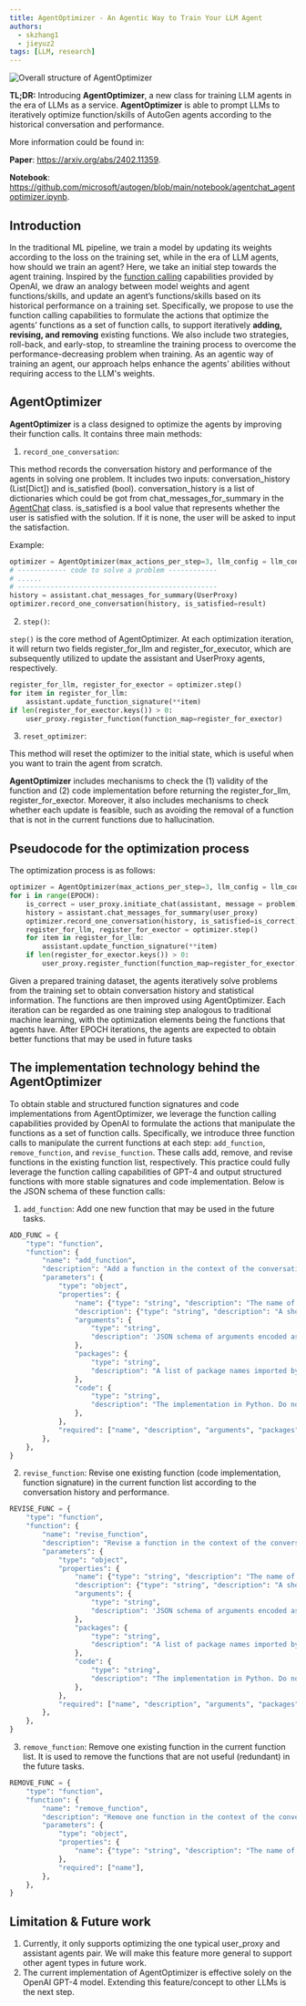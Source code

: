 ```yaml
---
title: AgentOptimizer - An Agentic Way to Train Your LLM Agent
authors:
  - skzhang1
  - jieyuz2
tags: [LLM, research]
---
```


![Overall structure of AgentOptimizer](img/agentoptimizer.png)


**TL;DR:**
Introducing **AgentOptimizer**, a new class for training LLM agents in the era of LLMs as a service.
**AgentOptimizer** is able to prompt LLMs to iteratively optimize function/skills of AutoGen agents according to the historical conversation and performance.

More information could be found in:

**Paper**: https://arxiv.org/abs/2402.11359.

**Notebook**: https://github.com/microsoft/autogen/blob/main/notebook/agentchat_agentoptimizer.ipynb.

## Introduction
In the traditional ML pipeline, we train a model by updating its weights according to the loss on the training set, while in the era of LLM agents, how should we train an agent?
Here, we take an initial step towards the agent training. Inspired by the [function calling](https://platform.openai.com/docs/guides/function-calling) capabilities provided by OpenAI,
we draw an analogy between model weights and agent functions/skills, and update an agent’s functions/skills based on its historical performance on a training set.
Specifically, we propose to use the function calling capabilities to formulate the actions that optimize the agents’ functions as a set of function calls, to support iteratively **adding, revising, and removing** existing functions.
We also include two strategies, roll-back, and early-stop, to streamline the training process to overcome the performance-decreasing problem when training.
As an agentic way of training an agent, our approach helps enhance the agents’ abilities without requiring access to the LLM's weights.

## AgentOptimizer

**AgentOptimizer** is a class designed to optimize the agents by improving their function calls.
It contains three main methods:

1. `record_one_conversation`:

This method records the conversation history and performance of the agents in solving one problem.
It includes two inputs: conversation_history (List[Dict]) and is_satisfied (bool).
conversation_history is a list of dictionaries which could be got from chat_messages_for_summary in the [AgentChat](https://docs.ag2.ai/docs/reference/agentchat/chat) class.
is_satisfied is a bool value that represents whether the user is satisfied with the solution. If it is none, the user will be asked to input the satisfaction.

Example:

```python
optimizer = AgentOptimizer(max_actions_per_step=3, llm_config = llm_config)
# ------------ code to solve a problem ------------
# ......
# -------------------------------------------------
history = assistant.chat_messages_for_summary(UserProxy)
optimizer.record_one_conversation(history, is_satisfied=result)
```


2. `step()`:

`step()` is the core method of AgentOptimizer.
At each optimization iteration, it will return two fields register_for_llm and register_for_executor, which are subsequently utilized to update the assistant and UserProxy agents, respectively.

```python
register_for_llm, register_for_exector = optimizer.step()
for item in register_for_llm:
    assistant.update_function_signature(**item)
if len(register_for_exector.keys()) > 0:
    user_proxy.register_function(function_map=register_for_exector)
```

3. `reset_optimizer`:

This method will reset the optimizer to the initial state, which is useful when you want to train the agent from scratch.

**AgentOptimizer** includes mechanisms to check the (1) validity of the function and (2) code implementation before returning the register_for_llm, register_for_exector.
Moreover, it also includes mechanisms to check whether each update is feasible, such as avoiding the removal of a function that is not in the current functions due to hallucination.

## Pseudocode for the optimization process

The optimization process is as follows:

```python
optimizer = AgentOptimizer(max_actions_per_step=3, llm_config = llm_config)
for i in range(EPOCH):
    is_correct = user_proxy.initiate_chat(assistant, message = problem)
    history = assistant.chat_messages_for_summary(user_proxy)
    optimizer.record_one_conversation(history, is_satisfied=is_correct)
    register_for_llm, register_for_exector = optimizer.step()
    for item in register_for_llm:
        assistant.update_function_signature(**item)
    if len(register_for_exector.keys()) > 0:
        user_proxy.register_function(function_map=register_for_exector)
```

Given a prepared training dataset, the agents iteratively solve problems from the training set to obtain conversation history and statistical information.
The functions are then improved using AgentOptimizer. Each iteration can be regarded as one training step analogous to traditional machine learning, with the optimization elements being the functions that agents have.
After EPOCH iterations, the agents are expected to obtain better functions that may be used in future tasks


## The implementation technology behind the AgentOptimizer

To obtain stable and structured function signatures and code implementations from AgentOptimizer,
we leverage the function calling capabilities provided by OpenAI to formulate the actions that manipulate the functions as a set of function calls.
Specifically, we introduce three function calls to manipulate the current functions at each step: `add_function`, `remove_function`, and `revise_function`.
These calls add, remove, and revise functions in the existing function list, respectively.
This practice could fully leverage the function calling capabilities of GPT-4 and output structured functions with more stable signatures and code implementation.
Below is the JSON schema of these function calls:

1. `add_function`: Add one new function that may be used in the future tasks.
```python
ADD_FUNC = {
    "type": "function",
    "function": {
        "name": "add_function",
        "description": "Add a function in the context of the conversation. Necessary Python packages must be declared. The name of the function MUST be the same with the function name in the code you generated.",
        "parameters": {
            "type": "object",
            "properties": {
                "name": {"type": "string", "description": "The name of the function in the code implementation."},
                "description": {"type": "string", "description": "A short description of the function."},
                "arguments": {
                    "type": "string",
                    "description": 'JSON schema of arguments encoded as a string. Please note that the JSON schema only supports specific types including string, integer, object, array, boolean. (do not have float type) For example: { "url": { "type": "string", "description": "The URL", }}. Please avoid the error \'array schema missing items\' when using array type.',
                },
                "packages": {
                    "type": "string",
                    "description": "A list of package names imported by the function, and that need to be installed with pip prior to invoking the function. This solves ModuleNotFoundError. It should be string, not list.",
                },
                "code": {
                    "type": "string",
                    "description": "The implementation in Python. Do not include the function declaration.",
                },
            },
            "required": ["name", "description", "arguments", "packages", "code"],
        },
    },
}
```

2. `revise_function`: Revise one existing function (code implementation, function signature) in the current function list according to the conversation history and performance.
```python
REVISE_FUNC = {
    "type": "function",
    "function": {
        "name": "revise_function",
        "description": "Revise a function in the context of the conversation. Necessary Python packages must be declared. The name of the function MUST be the same with the function name in the code you generated.",
        "parameters": {
            "type": "object",
            "properties": {
                "name": {"type": "string", "description": "The name of the function in the code implementation."},
                "description": {"type": "string", "description": "A short description of the function."},
                "arguments": {
                    "type": "string",
                    "description": 'JSON schema of arguments encoded as a string. Please note that the JSON schema only supports specific types including string, integer, object, array, boolean. (do not have float type) For example: { "url": { "type": "string", "description": "The URL", }}. Please avoid the error \'array schema missing items\' when using array type.',
                },
                "packages": {
                    "type": "string",
                    "description": "A list of package names imported by the function, and that need to be installed with pip prior to invoking the function. This solves ModuleNotFoundError. It should be string, not list.",
                },
                "code": {
                    "type": "string",
                    "description": "The implementation in Python. Do not include the function declaration.",
                },
            },
            "required": ["name", "description", "arguments", "packages", "code"],
        },
    },
}
```

3. `remove_function`: Remove one existing function in the current function list. It is used to remove the functions that are not useful (redundant) in the future tasks.
```python
REMOVE_FUNC = {
    "type": "function",
    "function": {
        "name": "remove_function",
        "description": "Remove one function in the context of the conversation. Once remove one function, the assistant will not use this function in future conversation.",
        "parameters": {
            "type": "object",
            "properties": {
                "name": {"type": "string", "description": "The name of the function in the code implementation."}
            },
            "required": ["name"],
        },
    },
}
```


## Limitation & Future work

1. Currently, it only supports optimizing the one typical user_proxy and assistant agents pair. We will make this feature more general to support other agent types in future work.
2. The current implementation of AgentOptimizer is effective solely on the OpenAI GPT-4 model. Extending this feature/concept to other LLMs is the next step.
